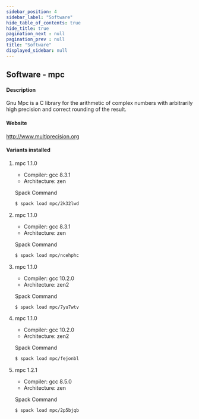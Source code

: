 ```yaml
---
sidebar_position: 4
sidebar_label: "Software"
hide_table_of_contents: true
hide_title: true
pagination_next : null
pagination_prev : null
title: "Software"
displayed_sidebar: null
---
```


## Software - mpc


#### Description
Gnu Mpc is a C library for the arithmetic of complex numbers with arbitrarily high precision and correct rounding of the result.

#### Website
http://www.multiprecision.org

#### Variants installed

1. mpc 1.1.0

    - Compiler: gcc 8.3.1
    - Architecture: zen

    Spack Command
    ```bash
    $ spack load mpc/2k32lwd
    ```

2. mpc 1.1.0

    - Compiler: gcc 8.3.1
    - Architecture: zen

    Spack Command
    ```bash
    $ spack load mpc/ncehphc
    ```

3. mpc 1.1.0

    - Compiler: gcc 10.2.0
    - Architecture: zen2

    Spack Command
    ```bash
    $ spack load mpc/7yu7wtv
    ```

4. mpc 1.1.0

    - Compiler: gcc 10.2.0
    - Architecture: zen2

    Spack Command
    ```bash
    $ spack load mpc/fejonbl
    ```

5. mpc 1.2.1

    - Compiler: gcc 8.5.0
    - Architecture: zen

    Spack Command
    ```bash
    $ spack load mpc/2p5bjqb
    ```
